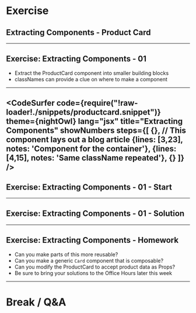 

# Exercise 

## Extracting Components - Product Card 

---

## Exercise: Extracting Components - 01

* Extract the ProductCard component into smaller building blocks
* classNames can provide a clue on where to make a component

---
<CodeSurfer
  code={require("!raw-loader!./snippets/productcard.snippet")}
  theme={nightOwl}
  lang="jsx"
  title="Extracting Components"
  showNumbers
  steps={[
    {}, // This component lays out a blog article
    {lines: [3,23], notes: 'Component for the container'},
    {lines: [4,15], notes: 'Same className repeated'},
    {}
  ]}
/>
---

## Exercise: Extracting Components - 01 - Start 

<CodeSandbox src="https://codesandbox.io/embed/github/e-schultz/ts-js-react-training/tree/master/exercises/extracting-components-01-start?codemirror=1&fontsize=14&module=%2FREADME.md"/>

---

## Exercise: Extracting Components - 01 - Solution 

<CodeSandbox src="https://codesandbox.io/embed/github/e-schultz/ts-js-react-training/tree/master/exercises/extracting-components-01-end?codemirror=1&fontsize=14&module=%2FREADME.md"/>

---
## Exercise: Extracting Components - Homework

- Can you make parts of this more reusable?
- Can you make a generic `Card` component that is composable?
- Can you modify the ProductCard to accept product data as Props?
- Be sure to bring your solutions to the Office Hours later this week


---

# Break / Q&A

